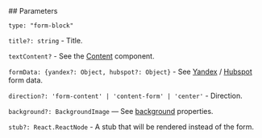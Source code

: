 

<Meta of={FormBlockStories} />
<StoryTemplate>
## Parameters

`type: "form-block"`

`title?: string` - Title.

`textContent?` - See the [Content](?path=/docs/components-content--docs) component.

`formData: {yandex?: Object, hubspot?: Object}` - See [Yandex](?path=/docs/components-yandexform--docs) / [Hubspot](?path=/docs/components-hubspotform--docs) form data.

`direction?: 'form-content' | 'content-form' | 'center'` - Direction.

`background?: BackgroundImage` — See [background](?path=/docs/components-pics-video-datalens-backgroundimage--docs) properties.

`stub?: React.ReactNode` - A stub that will be rendered instead of the form.

</StoryTemplate>
